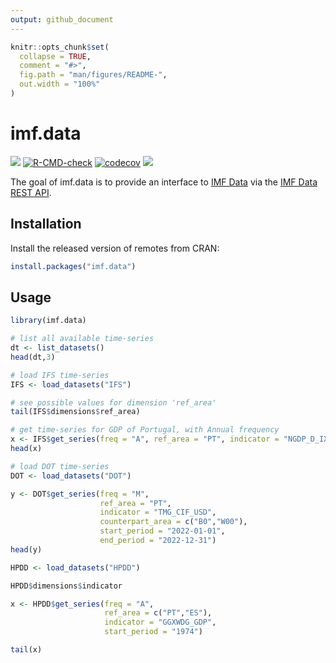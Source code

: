 ```yaml
---
output: github_document
---
```


<!-- README.md is generated from README.Rmd. Please edit that file -->

```r
knitr::opts_chunk$set(
  collapse = TRUE,
  comment = "#>",
  fig.path = "man/figures/README-",
  out.width = "100%"
)
```

# imf.data

<!-- badges: start -->
[![](https://www.r-pkg.org/badges/version/imf.data)](https://www.r-pkg.org/pkg/imf.data)
[![R-CMD-check](https://github.com/pedrobtz/imf.data/actions/workflows/R-CMD-check.yaml/badge.svg)](https://github.com/pedrobtz/imf.data/actions/workflows/R-CMD-check.yaml)
[![codecov](https://codecov.io/gh/pedrobtz/imf.data/graph/badge.svg?token=VQQI8WH9GR)](https://codecov.io/gh/pedrobtz/imf.data)
[![](https://cranlogs.r-pkg.org/badges/grand-total/imf.data)](https://cranlogs.r-pkg.org/badges/grand-total/imf.data)
<!-- badges: end -->

The goal of imf.data is to provide an interface to [IMF Data](https://data.imf.org/) via the [IMF Data REST API](https://datahelp.imf.org/knowledgebase/articles/667681-json-restful-web-service).

## Installation

Install the released version of remotes from CRAN:

``` r
install.packages("imf.data")
```

## Usage

```r
library(imf.data)

# list all available time-series
dt <- list_datasets()
head(dt,3)
```

```r
# load IFS time-series
IFS <- load_datasets("IFS")

# see possible values for dimension 'ref_area'
tail(IFS$dimensions$ref_area)

# get time-series for GDP of Portugal, with Annual frequency
x <- IFS$get_series(freq = "A", ref_area = "PT", indicator = "NGDP_D_IX")
head(x)
```

```r
# load DOT time-series
DOT <- load_datasets("DOT")

y <- DOT$get_series(freq = "M",
                    ref_area = "PT",
                    indicator = "TMG_CIF_USD",
                    counterpart_area = c("B0","W00"),
                    start_period = "2022-01-01",
                    end_period = "2022-12-31")
head(y)
```


```r
HPDD <- load_datasets("HPDD")

HPDD$dimensions$indicator

x <- HPDD$get_series(freq = "A",
                     ref_area = c("PT","ES"),
                     indicator = "GGXWDG_GDP", 
                     start_period = "1974")

tail(x)
```
